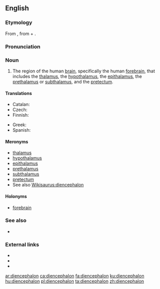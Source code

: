 ==English==

===Etymology===
From {{etyl|NL.|en}}, from {{etyl|grc|en}} {{term|διά||through|tr=dia|lang=grc}} + {{term|ἐγκέφαλος||brain|tr=enkephalos|lang=grc}}.

===Pronunciation===
{{IPA|/ˌdaɪənˈsefəlɒn/|lang=en}}

===Noun===
{{en-noun|diencephalons|diencephala}}

# {{context|neuroanatomy|lang=en}} The region of the human [[brain]], specifically the human [[forebrain]], that includes the [[thalamus]], the [[hypothalamus]], the [[epithalamus]], the [[prethalamus]] or [[subthalamus]], and the [[pretectum]].

====Translations====
{{trans-top|region of the human brain}}
* Catalan: {{t|ca|diencèfal|m}}
* Czech: {{t|cs|mezimozek|m}}
* Finnish: {{t|fi|väliaivot}}
{{trans-mid}}
* Greek: {{t|el|διεγκέφαλος|m|tr=diegkéfalos}}
* Spanish: {{t|es|diencéfalo|m}}
{{trans-bottom}}

====Meronyms====
* [[thalamus]]
* [[hypothalamus]]
* [[epithalamus]]
* [[prethalamus]]
* [[subthalamus]]
* [[pretectum]]
* See also [[Wikisaurus:diencephalon]]

====Holonyms====
* [[forebrain]]

===See also===
* {{pedialite}}

===External links===
* {{R:Webster 1913}}
* {{R:Century 1911}}
* {{R:OneLook}}

[[ar:diencephalon]]
[[ca:diencephalon]]
[[fa:diencephalon]]
[[ku:diencephalon]]
[[hu:diencephalon]]
[[pl:diencephalon]]
[[ta:diencephalon]]
[[zh:diencephalon]]